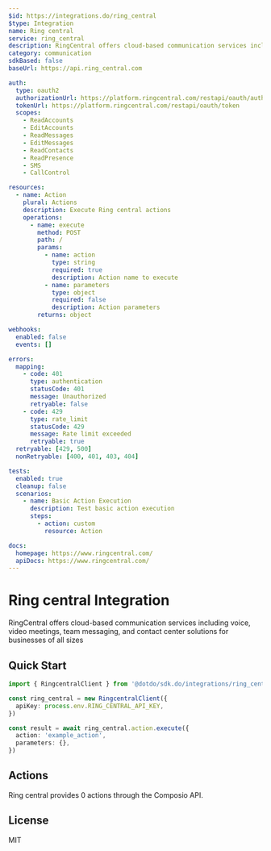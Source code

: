 ```yaml
---
$id: https://integrations.do/ring_central
$type: Integration
name: Ring central
service: ring_central
description: RingCentral offers cloud-based communication services including voice, video meetings, team messaging, and contact center solutions for businesses of all sizes
category: communication
sdkBased: false
baseUrl: https://api.ring_central.com

auth:
  type: oauth2
  authorizationUrl: https://platform.ringcentral.com/restapi/oauth/authorize
  tokenUrl: https://platform.ringcentral.com/restapi/oauth/token
  scopes:
    - ReadAccounts
    - EditAccounts
    - ReadMessages
    - EditMessages
    - ReadContacts
    - ReadPresence
    - SMS
    - CallControl

resources:
  - name: Action
    plural: Actions
    description: Execute Ring central actions
    operations:
      - name: execute
        method: POST
        path: /
        params:
          - name: action
            type: string
            required: true
            description: Action name to execute
          - name: parameters
            type: object
            required: false
            description: Action parameters
        returns: object

webhooks:
  enabled: false
  events: []

errors:
  mapping:
    - code: 401
      type: authentication
      statusCode: 401
      message: Unauthorized
      retryable: false
    - code: 429
      type: rate_limit
      statusCode: 429
      message: Rate limit exceeded
      retryable: true
  retryable: [429, 500]
  nonRetryable: [400, 401, 403, 404]

tests:
  enabled: true
  cleanup: false
  scenarios:
    - name: Basic Action Execution
      description: Test basic action execution
      steps:
        - action: custom
          resource: Action

docs:
  homepage: https://www.ringcentral.com/
  apiDocs: https://www.ringcentral.com/
---
```


# Ring central Integration

RingCentral offers cloud-based communication services including voice, video meetings, team messaging, and contact center solutions for businesses of all sizes

## Quick Start

```typescript
import { RingcentralClient } from '@dotdo/sdk.do/integrations/ring_central'

const ring_central = new RingcentralClient({
  apiKey: process.env.RING_CENTRAL_API_KEY,
})

const result = await ring_central.action.execute({
  action: 'example_action',
  parameters: {},
})
```

## Actions

Ring central provides 0 actions through the Composio API.

## License

MIT
